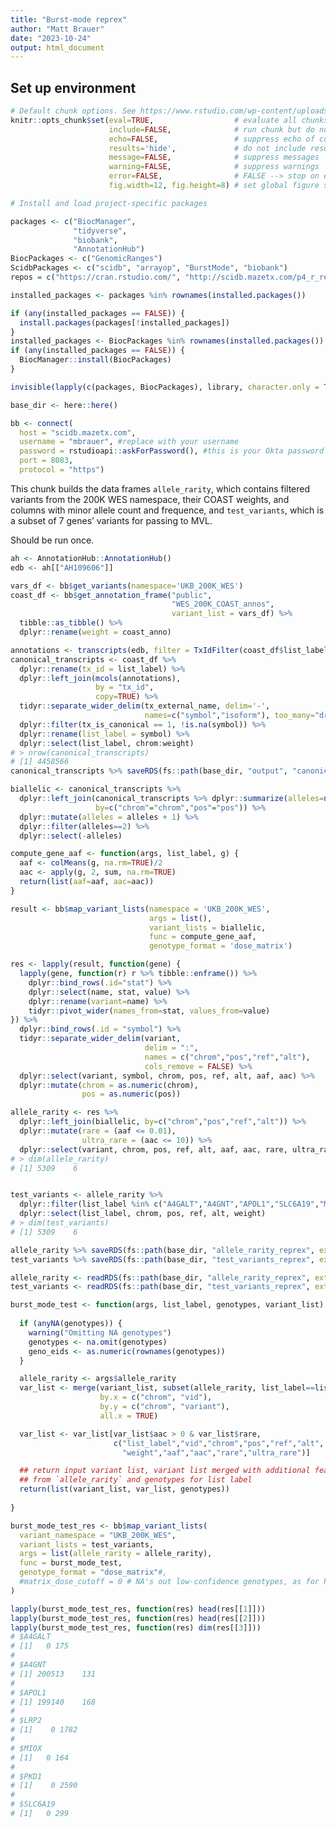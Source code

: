 ```yaml
---
title: "Burst-mode reprex"
author: "Matt Brauer"
date: "2023-10-24"
output: html_document
---
```



## Set up environment

```r
# Default chunk options. See https://www.rstudio.com/wp-content/uploads/2015/03/rmarkdown-reference.pdf
knitr::opts_chunk$set(eval=TRUE,                  # evaluate all chunks
                      include=FALSE,              # run chunk but do not include code or output
                      echo=FALSE,                 # suppress echo of code above output
                      results='hide',             # do not include results (default 'markup')
                      message=FALSE,              # suppress messages
                      warning=FALSE,              # suppress warnings
                      error=FALSE,                # FALSE --> stop on error
                      fig.width=12, fig.height=8) # set global figure size
```


```r
# Install and load project-specific packages

packages <- c("BiocManager",
              "tidyverse",
              "biobank",
              "AnnotationHub")
BiocPackages <- c("GenomicRanges")
ScidbPackages <- c("scidb", "arrayop", "BurstMode", "biobank")
repos = c("https://cran.rstudio.com/", "http://scidb.mazetx.com/p4_r_repo/")

installed_packages <- packages %in% rownames(installed.packages())

if (any(installed_packages == FALSE)) {
  install.packages(packages[!installed_packages])
}
installed_packages <- BiocPackages %in% rownames(installed.packages())
if (any(installed_packages == FALSE)) {
  BiocManager::install(BiocPackages)
}

invisible(lapply(c(packages, BiocPackages), library, character.only = TRUE))

base_dir <- here::here()
```


```r
bb <- connect(
  host = "scidb.mazetx.com",
  username = "mbrauer", #replace with your username
  password = rstudioapi::askForPassword(), #this is your Okta password
  port = 8083,
  protocol = "https")
```



This chunk builds the data frames `allele_rarity`, which contains filtered
variants from the 200K WES namespace, their COAST weights, and columns with
minor allele count and frequence, and `test_variants`, which is a subset of 7
genes' variants for passing to MVL.

Should be run once.

```r
ah <- AnnotationHub::AnnotationHub()
edb <- ah[["AH109606"]]

vars_df <- bb$get_variants(namespace='UKB_200K_WES')
coast_df <- bb$get_annotation_frame("public",
                                    "WES_200K_COAST_annos",
                                    variant_list = vars_df) %>%
  tibble::as_tibble() %>%
  dplyr::rename(weight = coast_anno)

annotations <- transcripts(edb, filter = TxIdFilter(coast_df$list_label))
canonical_transcripts <- coast_df %>%
  dplyr::rename(tx_id = list_label) %>%
  dplyr::left_join(mcols(annotations),
                   by = "tx_id",
                   copy=TRUE) %>%
  tidyr::separate_wider_delim(tx_external_name, delim='-',
                              names=c("symbol","isoform"), too_many="drop") %>%
  dplyr::filter(tx_is_canonical == 1, !is.na(symbol)) %>%
  dplyr::rename(list_label = symbol) %>%
  dplyr::select(list_label, chrom:weight)
# > nrow(canonical_transcripts)
# [1] 4458566
canonical_transcripts %>% saveRDS(fs::path(base_dir, "output", "canonical_transcripts", ext = "rds"))

biallelic <- canonical_transcripts %>%
  dplyr::left_join(canonical_transcripts %>% dplyr::summarize(alleles=n(), .by=c("chrom","pos")),
                   by=c("chrom"="chrom","pos"="pos")) %>%
  dplyr::mutate(alleles = alleles + 1) %>%
  dplyr::filter(alleles==2) %>%
  dplyr::select(-alleles)

compute_gene_aaf <- function(args, list_label, g) {
  aaf <- colMeans(g, na.rm=TRUE)/2
  aac <- apply(g, 2, sum, na.rm=TRUE)
  return(list(aaf=aaf, aac=aac))
}

result <- bb$map_variant_lists(namespace = 'UKB_200K_WES',
                               args = list(),
                               variant_lists = biallelic,
                               func = compute_gene_aaf,
                               genotype_format = 'dose_matrix')

res <- lapply(result, function(gene) {
  lapply(gene, function(r) r %>% tibble::enframe()) %>%
    dplyr::bind_rows(.id="stat") %>%
    dplyr::select(name, stat, value) %>%
    dplyr::rename(variant=name) %>%
    tidyr::pivot_wider(names_from=stat, values_from=value)
}) %>%
  dplyr::bind_rows(.id = "symbol") %>%
  tidyr::separate_wider_delim(variant,
                              delim = ":",
                              names = c("chrom","pos","ref","alt"),
                              cols_remove = FALSE) %>%
  dplyr::select(variant, symbol, chrom, pos, ref, alt, aaf, aac) %>%
  dplyr::mutate(chrom = as.numeric(chrom),
                pos = as.numeric(pos))

allele_rarity <- res %>%
  dplyr::left_join(biallelic, by=c("chrom","pos","ref","alt")) %>%
  dplyr::mutate(rare = (aaf <= 0.01),
                ultra_rare = (aac <= 10)) %>%
  dplyr::select(variant, chrom, pos, ref, alt, aaf, aac, rare, ultra_rare)
# > dim(allele_rarity)
# [1] 5309    6


test_variants <- allele_rarity %>%
  dplyr::filter(list_label %in% c("A4GALT","A4GNT","APOL1","SLC6A19","MIOX","LRP2","PKD1")) %>%
  dplyr::select(list_label, chrom, pos, ref, alt, weight)
# > dim(test_variants)
# [1] 5309    6

allele_rarity %>% saveRDS(fs::path(base_dir, "allele_rarity_reprex", ext="rds"))
test_variants %>% saveRDS(fs::path(base_dir, "test_variants_reprex", ext="rds"))

```



```r

allele_rarity <- readRDS(fs::path(base_dir, "allele_rarity_reprex", ext="rds"))
test_variants <- readRDS(fs::path(base_dir, "test_variants_reprex", ext="rds"))

burst_mode_test <- function(args, list_label, genotypes, variant_list) {
  
  if (anyNA(genotypes)) {
    warning("Omitting NA genotypes")
    genotypes <- na.omit(genotypes)
    geno_eids <- as.numeric(rownames(genotypes))
  }

  allele_rarity <- args$allele_rarity
  var_list <- merge(variant_list, subset(allele_rarity, list_label==list_label),
                    by.x = c("chrom", "vid"),
                    by.y = c("chrom", "variant"),
                    all.x = TRUE)

  var_list <- var_list[var_list$aac > 0 & var_list$rare,
                       c("list_label","vid","chrom","pos","ref","alt",
                         "weight","aaf","aac","rare","ultra_rare")]

  ## return input variant list, variant list merged with additional features
  ## from `allele_rarity` and genotypes for list label
  return(list(variant_list, var_list, genotypes))
  
}

burst_mode_test_res <- bb$map_variant_lists(
  variant_namespace = "UKB_200K_WES",
  variant_lists = test_variants,
  args = list(allele_rarity = allele_rarity),
  func = burst_mode_test,
  genotype_format = "dose_matrix"#,
  #matrix_dose_cutoff = 0 # NA's out low-confidence genotypes, as for PLINK1
)
```


```r
lapply(burst_mode_test_res, function(res) head(res[[1]]))
lapply(burst_mode_test_res, function(res) head(res[[2]]))
lapply(burst_mode_test_res, function(res) dim(res[[3]]))
# $A4GALT
# [1]   0 175
# 
# $A4GNT
# [1] 200513    131
# 
# $APOL1
# [1] 199140    168
# 
# $LRP2
# [1]    0 1782
# 
# $MIOX
# [1]   0 164
# 
# $PKD1
# [1]    0 2590
# 
# $SLC6A19
# [1]   0 299

```
